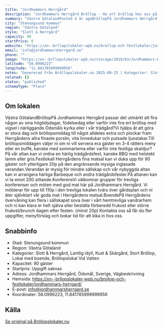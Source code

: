 ```yaml
---
title: "Jordhammars Herrgård"
description: "Jordhammars Herrgård Bröllop - Ha ert bröllop hos oss på Jordhammars Herrgård. Se vår fina Bröllopslokal. Skicka gärna en förfrågan så hjälper vi Er!"
summary: "Västra GötalandPosted 4 år agoBröllopPå Jordhammars Herrgård passar det utmärkt att fira någon av sina högtidsdagar, födelsedag eller varför inte fira ert bröllop med vigsel i närliggande Ödsmåls…"
city: "Stenungsund kommun"
region: "Västra Götaland"
style: "Slott & Herrgård"
capacity: 90
startPrice: 0
website: "https://xn--brllopslokaler-wpb.nu/brollop-och-festlokaler/jordhammars-herrgard/"
email: "info@jordhammarsherrgard.se"
phone: ""
image: "https://xn--brllopslokaler-wpb.nu/storage/2019/03/Jordhammars-Herrgard-brollop-festlokal-i-stenungsunds-3.webp"
latitude: "58.0996223"
longitude: "11.841785999999956"
notes: "Genererad från Bröllopslokaler.nu 2025-09-25 | Kategorier: Slott & Herrgård, Lantlig idyll, Kust & Skärgård, Stort Bröllop, Lokal med boende, Bröllopslokal Vid Vatten"
related: []
status: "published"
schemaType: "Place"
---
```


## Om lokalen

Västra GötalandBröllopPå Jordhammars Herrgård passar det utmärkt att fira någon av sina högtidsdagar, födelsedag eller varför inte fira ert bröllop med vigsel i närliggande Ödsmåls kyrka eller i vår trädgård?Vi hjälps åt att göra er stora dag och bröllopsmiddag till något alldeles extra och plockar fram Herrgårdens allra finaste porslin, vita linnedukar och putsade ljusstakar.Till bröllopsmiddagen väljer ni om ni vill servera era gäster en 3-4 rätters meny eller en buffé, kanske med sommartema eller varför inte festliga skaldjur? På vår altan kan vi ordna en härlig trädgårdsfest, kanske BBQ med helstekt lamm eller gris.FestlokalI Herrgårdens fina matsal kan vi duka upp för 90 gäster och ytterligare 20p på den angränsande mysiga inglasade verandan.Verandan är mysig för mindre sällskap och vår nybyggda altan kan vi arrangera härliga Barbeque och andra trädgårdsfester.På altanen kan vi ta emot 200 sittande.KonferensVi välkomnar grupper för trevliga konferenser och möten med god mat här på Jordhammars Herrgård. Vi möblerar för upp till 110p i den trevliga lokalen tvärs över gårdsplan och ni äter självklart vår goda mat i Herrgårdens matsal.BoendePå Herrgårdens övervåning kan flera i sällskapet sova över i vårt hemtrevliga vandrarhem och ni kan klara er helt själva eller beställa förberedd frukost eller större frukost/brunch dagen efter festen. (minst 20p) Kontakta oss så får du fler uppgifter, menyförslag och bokar tid för att kika in hos oss.

## Snabbinfo

- Stad: Stenungsund kommun
- Region: Västra Götaland
- Kategorier: Slott & Herrgård, Lantlig idyll, Kust & Skärgård, Stort Bröllop, Lokal med boende, Bröllopslokal Vid Vatten
- Kapacitet: 90 gäster
- Startpris: Uppgift saknas
- Adress: Jordhammars Herrgård, Ödsmål, Sverige, Vägbeskrivning
- Hemsida: https://xn--brllopslokaler-wpb.nu/brollop-och-festlokaler/jordhammars-herrgard/
- E-post: info@jordhammarsherrgard.se
- Koordinater: 58.0996223, 11.841785999999956

## Källa

[Se original på Bröllopslokaler.nu](https://xn--brllopslokaler-wpb.nu/brollop-och-festlokaler/jordhammars-herrgard/)
